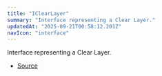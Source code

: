 ```yaml
---
title: "IClearLayer"
summary: "Interface representing a Clear Layer."
updatedAt: "2025-09-21T00:58:12.201Z"
navIcon: "interface"
---
```



Interface representing a Clear Layer.

<Table data={{ headers: [{"content":"Property","key":"property","sortable":true},{"content":"Type","key":"type","sortable":true},{"content":"Value","key":"value","sortable":true},{"content":"Description","key":"description"}], rows: [["id","[string](https://developer.mozilla.org/en-US/docs/Web/JavaScript/Reference/Global_Objects/String)","\\-","The unique identifier of the layer."],["props","[IClearLayerProps](/LazyCanvas/interfaces/IClearLayerProps)","\\-","The properties of the Clear Layer."],["type","Clear","\\-","The type of the layer, which is `Clear`."],["visible","[boolean](https://developer.mozilla.org/en-US/docs/Web/JavaScript/Reference/Global_Objects/Boolean)","\\-","The visibility of the layer."],["zIndex","[number](https://developer.mozilla.org/en-US/docs/Web/JavaScript/Reference/Global_Objects/Number)","\\-","The z-index of the layer, determining its stacking order."]] }} />


- [Source](https://github.com/NMMTY/LazyCanvas/blob/1d5786684b8ca8d543a4533b2b64f8d093b1e426/packages/lazycanvas/src/structures/components/ClearLayer.ts#L12)